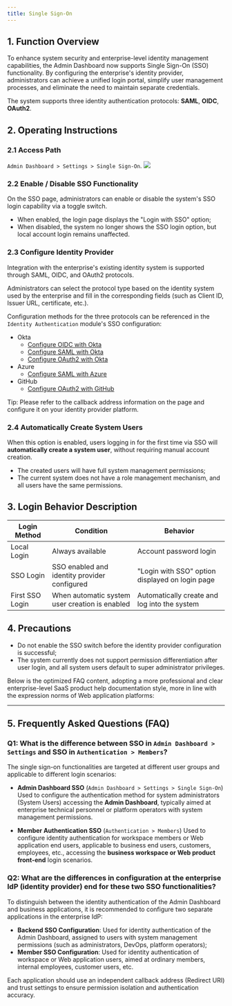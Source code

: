 ```yaml
---
title: Single Sign-On
---
```

## 1. Function Overview

To enhance system security and enterprise-level identity management capabilities, the Admin Dashboard now supports Single Sign-On (SSO) functionality. By configuring the enterprise's identity provider, administrators can achieve a unified login portal, simplify user management processes, and eliminate the need to maintain separate credentials.

The system supports three identity authentication protocols: **SAML**, **OIDC**, **OAuth2**.

## 2. Operating Instructions

### 2.1 Access Path
`Admin Dashboard > Settings > Single Sign-On`.
![](https://assets-docs.dify.ai/2025/07/ceb8c488bc34bd3590c6349d413f3dcd.png)

### 2.2 Enable / Disable SSO Functionality

On the SSO page, administrators can enable or disable the system's SSO login capability via a toggle switch.

- When enabled, the login page displays the "Login with SSO" option;
- When disabled, the system no longer shows the SSO login option, but local account login remains unaffected.

### 2.3 Configure Identity Provider

Integration with the enterprise's existing identity system is supported through SAML, OIDC, and OAuth2 protocols.

Administrators can select the protocol type based on the identity system used by the enterprise and fill in the corresponding fields (such as Client ID, Issuer URL, certificate, etc.).

Configuration methods for the three protocols can be referenced in the `Identity Authentication` module's SSO configuration:

- Okta
  - [Configure OIDC with Okta](/versions/2-8-x/en-us/administrator-guide/sso/okta/oidc)
  - [Configure SAML with Okta](/versions/2-8-x/en-us/administrator-guide/sso/okta/saml)
  - [Configure OAuth2 with Okta](/versions/2-8-x/en-us/administrator-guide/sso/okta/oauth2)
- Azure
  - [Configure SAML with Azure](/versions/2-8-x/en-us/administrator-guide/sso/azure/saml)
- GitHub
  - [Configure OAuth2 with GitHub](/versions/2-8-x/en-us/administrator-guide/sso/github/oauth2)

Tip: Please refer to the callback address information on the page and configure it on your identity provider platform.

### 2.4 Automatically Create System Users

When this option is enabled, users logging in for the first time via SSO will **automatically create a system user**, without requiring manual account creation.

- The created users will have full system management permissions;
- The current system does not have a role management mechanism, and all users have the same permissions.

## 3. Login Behavior Description

| Login Method   | Condition                      | Behavior                        |
| -------------- | ------------------------------ | ------------------------------- |
| Local Login    | Always available               | Account password login          |
| SSO Login      | SSO enabled and identity provider configured | "Login with SSO" option displayed on login page |
| First SSO Login| When automatic system user creation is enabled | Automatically create and log into the system |

## 4. Precautions

- Do not enable the SSO switch before the identity provider configuration is successful;
- The system currently does not support permission differentiation after user login, and all system users default to super administrator privileges.

Below is the optimized FAQ content, adopting a more professional and clear enterprise-level SaaS product help documentation style, more in line with the expression norms of Web application platforms:

---

## 5. Frequently Asked Questions (FAQ)

### Q1: What is the difference between SSO in `Admin Dashboard > Settings` and SSO in `Authentication > Members`?

The single sign-on functionalities are targeted at different user groups and applicable to different login scenarios:

* **Admin Dashboard SSO** (`Admin Dashboard > Settings > Single Sign-On`)
  Used to configure the authentication method for system administrators (System Users) accessing the **Admin Dashboard**, typically aimed at enterprise technical personnel or platform operators with system management permissions.

* **Member Authentication SSO** (`Authentication > Members`)
  Used to configure identity authentication for workspace members or Web application end users, applicable to business end users, customers, employees, etc., accessing the **business workspace or Web product front-end** login scenarios.

### Q2: What are the differences in configuration at the enterprise IdP (identity provider) end for these two SSO functionalities?

To distinguish between the identity authentication of the Admin Dashboard and business applications, it is recommended to configure two separate applications in the enterprise IdP:

- **Backend SSO Configuration**: Used for identity authentication of the Admin Dashboard, assigned to users with system management permissions (such as administrators, DevOps, platform operators);
- **Member SSO Configuration**: Used for identity authentication of workspace or Web application users, aimed at ordinary members, internal employees, customer users, etc.

Each application should use an independent callback address (Redirect URI) and trust settings to ensure permission isolation and authentication accuracy.